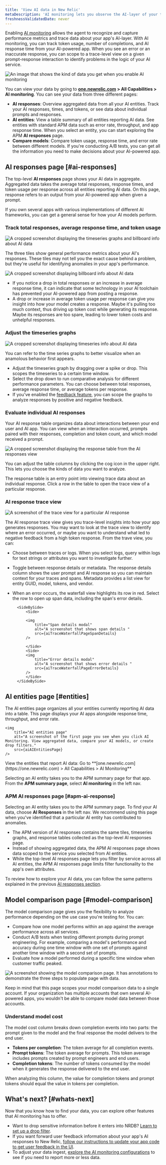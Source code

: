 ```yaml
---
title: 'View AI data in New Relic'
metaDescription: 'AI monitoring lets you observe the AI-layer of your tech stack, giving you a holistic overview of the health and performance of your AI-powered app.'
freshnessValidatedDate: never
---
```













Enabling [AI monitoring](/docs/ai-monitoring/intro-to-ai-monitoring) allows the agent to recognize and capture performance metrics and trace data about your app's AI-layer. With AI monitoring, you can track token usage, number of completions, and AI response time from your AI-powered app. When you see an error or an inaccurate response, you can scope to a trace-level view on a given prompt-response interaction to identify problems in the logic of your AI service. 

<img
    title="AI responses data"
    alt="An image that shows the kind of data you get when you enable AI monitoring"
    src={aiIntroAiUi}
/>

You can view your data by going to **[one.newrelic.com](https://one.newrelic.com) > All Capabilities > AI monitoring**. You can see your data from three different pages:

* **AI responses**: Overview aggregated data from all your AI entities. Track your AI responses, times, and tokens, or see data about individual prompts and responses. 
* **AI entities**: View a table summary of all entities reporting AI data. See entities with standard APM data such as error rate, throughput, and app response time. When you select an entity, you can start exploring the APM **AI responses** page. 
* **Compare models**: Compare token usage, response time, and error rate between different models. If you're conducting A/B tests, you can get all the information you need to make decisions about your AI-powered app.

## AI responses page [#ai-responses]

The top-level **AI responses** page shows your AI data in aggregate. Aggregated data takes the average total responses, response times, and token usage per response across all entities reporting AI data. On this page, response refers to an output from your AI-powered app when given a prompt. 

If you own several apps with various implementations of different AI frameworks, you can get a general sense for how your AI models perform.  

### Track total responses, average response time, and token usage  

<img
    title="AI responses response billboard and timeseries graphs"
    alt="A cropped screenshot displaying the timeseries graphs and billboard info about AI data"
    src={aiTimeseriesBillboard}
/>

The three tiles show general performance metrics about your AI's responses. These tiles may not tell you the exact cause behind a problem, but they're useful for identifying anomalies in your app's performance. 

<img
    title="Three tiles to show spikes and drops in response usage"
    alt="A cropped screenshot displaying billboard info about AI data"
    src={aiCroppedImageofAIBillboards}
/>

* If you notice a drop in total responses or an increase in average response time, it can indicate that some technology in your AI toolchain has prevented your AI-powered app from posting a response.  
* A drop or increase in average token usage per response can give you insight into how your model creates a response. Maybe it's pulling too much context, thus driving up token cost while generating its response. Maybe its responses are too spare, leading to lower token costs and unhelpful responses.

### Adjust the timeseries graphs 

<img
    title="AI timeseries graphs"
    alt="A cropped screenshot displaying timeseries info about AI data"
    src={aiCroppedImageofAItimeseries}
/>

You can refer to the time series graphs to better visualize when an anamolous behavior first appears. 

* Adjust the timeseries graph by dragging over a spike or drop. This scopes the timeseries to a certain time window.
* Select the drop down to run comparative analysis for different performance parameters. You can choose between total responses, average response time, or average tokens per response. 
* If you've enabled the [feedback feature](/docs/ai-monitoring/configure-ai-monitoring), you can scope the graphs to analyze responses by positive and negative feedback. 

### Evaluate individual AI responses 

Your AI response table organizes data about interactions between your end user and AI app. You can view when an interaction occurred, prompts paired with their responses, completion and token count, and which model received a prompt. 

<img
    title="AI response page response table"
    alt="A cropped screenshot displaying the response table from the AI responses view"
    src={aiResponseTable}
/>

You can adjust the table columns by clicking the cog icon in the upper right. This lets you choose the kinds of data you want to analyze.

The response table is an entry point into viewing trace data about an individual response. Click a row in the table to open the trace view of a particular response.

### AI response trace view

<img
    title="AI response trace view"
    alt="A screenshot of the trace view for a particular AI response"
    src={aiTraceViewAiResponse}
/>

The AI response trace view gives you trace-level insights into how your app generates responses. You may want to look at the trace view to identify where an error occurred, or maybe you want to understand what led to negative feedback from a high token response. From the trave view, you can: 

* Choose between traces or logs. When you select logs, query within logs for text strings or attributes you want to investigate further.
* Toggle between response details or metadata. The response details column shows the user prompt and AI response so you can maintain context for your traces and spans. Metadata provides a list view for entity GUID, model, tokens, and vendor.
* When an error occurs, the waterfall view highlights its row in red. Select the row to open up span data, including the span's error details.

        <SideBySide>
            <Side>

            <img
                title="Span details modal"
                alt="A screenshot that shows span details "
                src={aiTraceWaterfallPageSpanDetails}
            /> 

            </Side>
            <Side>
            <img
                title="Error details modal"
                alt="A screenshot that shows error details "
                src={aiTraceWaterfallPageErrorDetails}
            /> 
            </Side>
        </SideBySide>


## AI entities page [#entities]

The AI entities page organizes all your entities currently reporting AI data into a table. This page displays your AI apps alongside response time, throughput, and error rate. 

    <img
        title="AI entities page"
        alt="A screenshot of the first page you see when you click AI Monitoring. View aggregated data, compare your AI models, or create drop filters."
        src={aiAIEntitiesPage}
    />
<figcaption>
    View the entities that report AI data: Go to **[one.newrelic.com](https://one.newrelic.com) > All Capabilities > AI Monitoring**
</figcaption>

Selecting an AI entity takes you to the APM summary page for that app. From the **APM summary page**, select **AI monitoring** in the left nav. 

### APM AI responses page [#apm-ai-response]

Selecting an AI entity takes you to the APM summary page. To find your AI data, choose **AI Responses** in the left nav. We recommend using this page when you've identified that a particular AI entity has contributed to anomalies. 

* The APM version of AI responses contains the same tiles, timeseries graphs, and response tables collected as the top-level AI responses page. 
* Instead of showing aggregated data, the APM AI responses page shows data scoped to the service you selected from AI entities. 
* While the top-level AI responses page lets you filter by service across all AI entities, the APM AI responses page limits filter functionality to the app's own attributes. 

To review how to explore your AI data, you can follow the same patterns explained in the previous [AI responses section](#ai-responses). 

## Model comparison page [#model-comparison]

The model comparison page gives you the flexibility to analyze performance depending on the use case you're testing for. You can:

* Compare how one model performs within an app against the average performance across all services. 
* Conduct A/B tests when testing different prompts during prompt engineering. For example, comparing a model's performance and accuracy during one time window with one set of prompts against another time window with a second set of prompts. 
* Evaluate how a model performed during a specific time window when customer traffic peaked.

<img
    title="Model comparison page"
    alt="A screenshot showing the model comparison page. It has annotations to demonstrate the three steps to populate page with data."
    src={aiAiModelComparisonPage}
/>

Keep in mind that this page scopes your model comparison data to a single account. If your organization has multiple accounts that own several AI-powered apps, you wouldn't be able to compare model data between those accounts. 

### Understand model cost

The model cost column breaks down completion events into two parts: the prompt given to the model and the final response the model delivers to the end user. 

* **Tokens per completion**: The token average for all completion events.
* **Prompt tokens**: The token average for prompts. This token average includes prompts created by prompt engineers and end users.  
* **Completion tokens**: The number of tokens consumed by the model when it generates the response delivered to the end user.  

When analyzing this column, the value for completion tokens and prompt tokens should equal the value in tokens per completion. 

## What's next? [#whats-next]

Now that you know how to find your data,  you can explore other features that AI monitoring has to offer.

* Want to drop sensitive information before it enters into NRDB? [Learn to set up a drop filter](/docs/ai-observability/advanced-customization/drop-sensitive-data).
* If you want forward user feedback information about your app's AI responses to New Relic, [follow our instructions to update your app code to get user feedback in the UI](/docs/ai-observability/advanced-customization/drop-sensitive-data).
* To adjust your data ingest, [explore the AI monitoring configurations](/docs/ai-observability/advanced-customization/adjust-data-ingest) to see if you need to report more or less data.